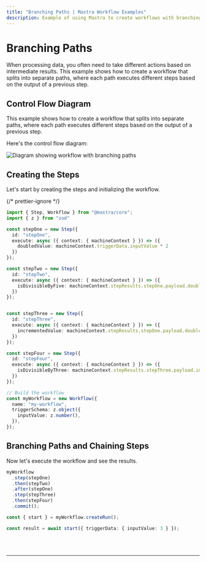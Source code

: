 ```yaml
---
title: "Branching Paths | Mastra Workflow Examples"
description: Example of using Mastra to create workflows with branching paths based on intermediate results.
---
```



# Branching Paths

When processing data, you often need to take different actions based on intermediate results. This example shows how to create a workflow that splits into separate paths, where each path executes different steps based on the output of a previous step.

## Control Flow Diagram

This example shows how to create a workflow that splits into separate paths, where each path executes different steps based on the output of a previous step.

Here's the control flow diagram:

<img
  src="/subscribed-chains.png"
  alt="Diagram showing workflow with branching paths"
/>

## Creating the Steps

Let's start by creating the steps and initializing the workflow.

{/* prettier-ignore */}
```ts showLineNumbers copy
import { Step, Workflow } from "@mastra/core";
import { z } from "zod"

const stepOne = new Step({
  id: "stepOne",
  execute: async ({ context: { machineContext } }) => ({ 
    doubledValue: machineContext.triggerData.inputValue * 2
  })
});

const stepTwo = new Step({
  id: "stepTwo",
  execute: async ({ context: { machineContext } }) => ({ 
    isDivisibleByFive: machineContext.stepResults.stepOne.payload.doubledValue % 5 === 0
  })
});


const stepThree = new Step({
  id: "stepThree",
  execute: async ({ context: { machineContext } }) => ({ 
    incrementedValue: machineContext.stepResults.stepOne.payload.doubledValue + 1
  })
});

const stepFour = new Step({
  id: "stepFour",
  execute: async ({ context: { machineContext } }) => ({ 
    isDivisibleByThree: machineContext.stepResults.stepThree.payload.incrementedValue % 3 === 0
  })
});

// Build the workflow
const myWorkflow = new Workflow({
  name: "my-workflow",
  triggerSchema: z.object({
    inputValue: z.number(),
  }),
});
```

## Branching Paths and Chaining Steps

Now let's execute the workflow and see the results.

```ts showLineNumbers copy
myWorkflow
  .step(stepOne)
  .then(stepTwo)
  .after(stepOne)
  .step(stepThree)
  .then(stepFour)
  .commit();

const { start } = myWorkflow.createRun();

const result = await start({ triggerData: { inputValue: 3 } });
```

<br />
<br />
<hr className="dark:border-[#404040] border-gray-300" />
<br />
<br />
<GithubLink
  link={
    "https://github.com/mastra-ai/mastra/blob/main/examples/basics/workflows/workflow-with-branching-paths"
  }
/>
